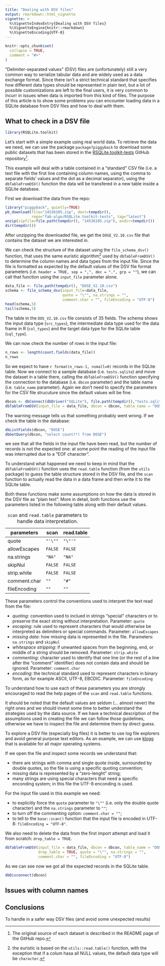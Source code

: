 ```yaml
---
title: "Dealing with DSV files"
output: rmarkdown::html_vignette
vignette: >
  %\VignetteIndexEntry{Dealing with DSV files}
  %\VignetteEngine{knitr::rmarkdown}
  %\VignetteEncoding{UTF-8}
---
```


```r
knitr::opts_chunk$set(
  collapse = TRUE,
  comment = "#>"
)
```

"Delimiter-separated values" (DSV) files are (unfortunately) still a very common way
to serialize tabular data and are widely used as a data exchange format.
Since there isn't a strict technical standard that specifies how different data types
should be represented in plain text, but a lot of possible customizations are left to
the final users, it is very common to incurr in issues when data is imported from this
kind of files. 
The purpose of this article is to show some problems you can encounter 
loading data in a SQLite database from DSV files and how to deal with them.

## What to check in a DSV file

```r
library(RSQLite.toolkit)
```

Let's start with a simple example using real world data. To retrieve the data
we need, we can use the package `package?piggyback` to download some public datasets 
that has been stored in the [RSQLite.toolkit-tests](https://github.com/fab-algo/RSQLite.toolkit-tests) GitHub repository[^1].

This example will deal with a table contained in a "standard" CSV file
(i.e. a text file with the first line containing column names, using the
comma to separate fields' values and the dot as a decimal separator),
using the `dbTableFromDSV()` function the data will be transfered in a new
table inside a SQLite database.

First we download the data from the repo:

```r
library("piggyback", quietly=TRUE)
pb_download(file="14536105.zip", dest=tempdir(),
            repo="fab-algo/RSQLite.toolkit-tests", tag="latest")
unzip(zipfile=file.path(tempdir(), "14536105.zip"), exdir=tempdir())
dir(tempdir())
```

After unzipping the downloaded file, we get the `DOSE_V2.10.csv` file that
contains the dataset we are interested in.

We can check the structure of the dataset using the `file_schema_dsv()` function,
that uses the same euristic algorithm[^2] used by `dbTableFromDSV()` to
determine the column names and data types from the input file. Since the file
is formatted as expected by the default values of the DSV file format parameters
(i.e. `header = TRUE, sep = ",", dec = ".", grp = ""`), we can call that function
using the `input_file` parameter alone.


```r
data_file <- file.path(tempdir(), "DOSE_V2.10.csv")
schema <- file_schema_dsv(input_file=data_file,
                          quote = "\"", na.strings = "",
                          comment.char = "", fileEncoding = "UTF-8")
head(schema,5)
tail(schema,5)
```

The table in the `DOS_V2.10.csv` file consists of 35 fields. The schema shows
the input data type (`src_types`), the intermediate data type used for the 
data frame in R (`col_types`) and the target data type for the SQLite table 
(`sql_type`).

We can now check the number of rows in the input file:

```r
n_rows <- length(count.fields(data_file))
n_rows
```

So we expect to have `r format(n_rows-1, nsmall=0)` records in the SQLite table.
Now we connect to a sample database (i.e. `tests.sqlite`) and move the
dataset in a table there, calling the `dbTableFromDSV()` function specifying 
the connection to the database (i.e.  `dbcon` parameter) and the table name 
(i.e. `table_name` parameter). Again we don't need to specify the parameters
for the CSV file strucuture since the default values will be fine.

```r
dbcon <- dbConnect(dbDriver("SQLite"), file.path(tempdir(),"tests.sqlite"))
dbTableFromDSV(input_file = data_file, dbcon = dbcon, table_name = "DOSE")
```

The warning message tells us that something probably went wrong. If we check the 
table in the database:

```r
dbListFields(dbcon, "DOSE")
dbGetQuery(dbcon, "select count(*) from DOSE")
```

we see that all the fields in the input file have been read, but the number
of records is not the expected one: at some point the reading of the input file
was interrupted due to a "EOF character".

To understand what happened we need to keep in mind that the `dbTableFromDSV()` 
function uses the `read.table` function (from the `utils` package) to guess the
table structure stored in the DSV file, and the `scan` function to actually
read the data in a data frame and then write it to the SQLite table.

Both these functions make some assumptions on how the data is stored in the DSV
file as "plain text". More in detail, both functions use the parameters listed in the 
following table along with their default values.

| parameters   | scan    | read.table |
|--------------|---------|------------|
| quote        | `"'\""` | `"\"'"`    |
| allowEscapes | `FALSE` | `FALSE`    |
| na.strings   | `"NA"`  | `"NA"`     |
| skipNul      | `FALSE` | `FALSE`    |
| strip.white  | `FALSE` | `FALSE`    |
| comment.char | `""`    | `"#"`      |
| fileEncoding | `""`    | `""`       |

:`scan` and `read.table` parameters to handle data interpretation.

These parameters control the conventions used to interpret the text read 
from the file:

- *quoting*: convention used to inclued in strings "special" characters or to
   preserve the exact string without interpretation.
   Parameter: `quote`
- *escaping*: rule used to represent characters that would otherwise be interpreted 
   as delimiters or special commands.
   Parameter: `allowEscapes`
- *missing data*: how missing data is represented in the file.
   Parameters: `na.strings` and `skipNul`
- *whitespace stripping*: if unwanted spaces from the beginning, end, or middle of a 
   string should be removed. 
   Parameter: `strip.white`
- *commenting*: character used to identify that one line (or the rest of a line after
   the "comment" identifier) does not contain data and should be ignored.
   Parameter: `comment.char`
- *encoding*: the technical standard used to represent characters in binary form, as
   for example ASCII, UTF-8, EBCDIC.
   Parameter: `fileEncoding`

To understand how to use each of these parameters you are strongly encouraged to read 
the help pages of the `scan` and `read.table` functions.

It should be noted that the default values are seldom (... almost never) the right
ones and we should invest some time to better understand the strategies used by the
data source. If we have a technical description of the assumptions used in 
creating the file we can follow those guidelines, otherwise we have to inspect the 
file and determine them by direct guess.

To explore a DSV file (especially big files) it is better to use log file explorers
and avoid general purpose text editors. As an example, we can use [klogg](https://klogg.filimonov.dev/) that is available for all major operating systems.

If we open the file and inspect some records we understand that:

- there are strings with comma and single quote inside, surrounded by 
  double quotes, so the file is using a specific quoting convention;
- missing data is represented by a "zero-lenght" string;
- many strings are using special characters that need a specific enconding 
  system; in this file the UTF-8 enconding is used.

For the input file used in this example we need:

- to explicitly force the `quote` parameter to `"\""` (i.e. only the double quote 
  character) and the `na.strings` parameter to `""`;
- to turn off the commenting option: `comment.char = ""`;
- to tell to the `base::scan()` function that the input file is encoded in UTF-8: 
  `fileEncoding = "UTF-8"`.

We also need to delete the data from the first import attempt and load it from 
scratch: `drop_table = TRUE`.

```r
dbTableFromDSV(input_file = data_file, dbcon = dbcon, table_name = "DOSE",
               drop_table = TRUE, quote = "\"", na.strings = "",
               comment.char = "", fileEncoding = "UTF-8")
```

As we can see now we got all the expected records in the SQLite table.

```r
dbDisconnect(dbcon)
```

## Issues with column names


## Conclusions

To handle in a safer way DSV files (and avoid some unexpected results)

	  



[^1]: The original source of each dataset is described in the README page of the GitHub repo.
[^2]: the euristic is based on the `utils::read.table()` function, with the exception that if a colum hasa all NULL values, the default data type will be `character`.

